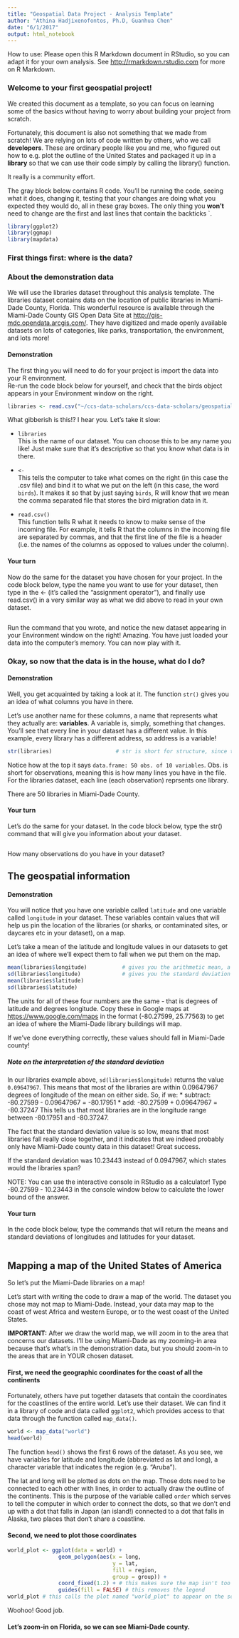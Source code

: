 ```yaml
---
title: "Geospatial Data Project - Analysis Template"
author: "Athina Hadjixenofontos, Ph.D, Guanhua Chen"
date: "6/1/2017"
output: html_notebook
---
```


How to use: Please open this R Markdown document in RStudio, so you can adapt it for your own analysis. See <http://rmarkdown.rstudio.com> for more on R Markdown. 

### Welcome to your first geospatial project! 

We created this document as a template, so you can focus on learning some of the basics without having to worry about building your project from scratch. 

Fortunately, this document is also not something that we made from scratch! We are relying on lots of code written by others, who we call **developers**. These are ordinary people like you and me, who figured out how to e.g. plot the outline of the United States and packaged it up in a **library** so that we can use their code simply by calling the library() function.

It really is a community effort.

The gray block below contains R code. You'll be running the code, seeing what it does, changing it, testing that your changes are doing what you expected they would do, all in these gray boxes. The only thing you **won't** need to change are the first and last lines that contain the backticks `. 

```r
library(ggplot2)
library(ggmap)
library(mapdata)
```

### First things first: where is the data? 

### About the demonstration data

We will use the libraries dataset throughout this analysis template. The libraries dataset contains data on the location of public libraries in Miami-Dade County, Florida. This wonderful resource is available through the Miami-Dade County GIS Open Data Site at <http://gis-mdc.opendata.arcgis.com/>. They have digitized and made openly available datasets on lots of categories, like parks, transportation, the environment, and lots more! 

#### Demonstration

The first thing you will need to do for your project is import the data into your R environment.  
Re-run the code block below for yourself, and check that the birds object appears in your Environment window on the right. 

```r
libraries <- read.csv("~/ccs-data-scholars/ccs-data-scholars/geospatial-project/datasets/libraries.csv", header = TRUE)
```

What gibberish is this!? I hear you. Let's take it slow: 

* `libraries`       
This is the name of our dataset. You can choose this to be any name you like! Just make sure that it's descriptive so that you know what data is in there.

* `<-`      
This tells the computer to take what comes on the right (in this case the .csv file) and bind it to what we put on the left (in this case, the word `birds`). It makes it so that by just saying `birds`, R will know that we mean the comma separated file that stores the bird migration data in it.

* `read.csv()`      
This function tells R what it needs to know to make sense of the incoming file. For example, it tells R that the columns in the incoming file are separated by commas, and that the first line of the file is a header (i.e. the names of the columns as opposed to values under the column).

#### Your turn

Now do the same for the dataset you have chosen for your project. In the code block below, type the name you want to use for your dataset, then type in the <- (it's called the "assignment operator"), and finally use read.csv() in a very similar way as what we did above to read in your own dataset. 

```r

```

Run the command that you wrote, and notice the new dataset appearing in your Environment window on the right! Amazing. You have just loaded your data into the computer's memory. You can now play with it. 

### Okay, so now that the data is in the house, what do I do?

#### Demonstration

Well, you get acquainted by taking a look at it. The function `str()` gives you an idea of what columns you have in there. 

Let's use another name for these columns, a name that represents what they actually are: **variables**. A variable is, simply, something that changes. You'll see that every line in your dataset has a different value. In this example, every library has a different address, so address is a variable!

```r
str(libraries)                    # str is short for structure, since this function tells you how the data is structured
```

Notice how at the top it says `data.frame: 50 obs. of 10 variables`. Obs. is short for observations, meaning this is how many lines you have in the file. For the libraries dataset, each line (each observation) reprsents one library. 

There are 50 libraries in Miami-Dade County. 

#### Your turn

Let's do the same for your dataset. In the code block below, type the str() command that will give you information about your dataset. 
```r

```

How many observations do you have in your dataset? 

## The geospatial information

#### Demonstration

You will notice that you have one variable called `latitude` and one variable called `longitude` in your dataset. These variables contain values that will help us pin the location of the libraries (or sharks, or contaminated sites, or daycares etc in your dataset), on a map. 

Let's take a mean of the latitude and longitude values in our datasets to get an idea of where we'll expect them to fall when we put them on the map. 

```r
mean(libraries$longitude)           # gives you the arithmetic mean, a type of average, for the variable "longitude"
sd(libraries$longitude)             # gives you the standard deviation of the "latitude" values
mean(libraries$latitude)
sd(libraries$latitude)
```
 
The units for all of these four numbers are the same - that is degrees of latitude and degrees longitude. Copy these in Google maps at <https://www.google.com/maps> in the format (-80.27599, 25.77563) to get an idea of where the Miami-Dade library buildings will map. 

If we've done everything correctly, these values should fall in Miami-Dade county! 

##### Note on the interpretation of the standard deviation

In our libraries example above, `sd(libraries$longitude)` returns the value `0.09647967`. This means that most of the libraries are within 0.09647967 degrees of longitude of the mean on either side. So, if we:
* subtract: -80.27599 - 0.09647967 = -80.17951
* add: -80.27599 + 0.09647967 = -80.37247
This tells us that most libraries are in the longitude range between -80.17951 and -80.37247. 

The fact that the standard deviation value is so low, means that most libraries fall really close together, and it indicates that we indeed probably only have Miami-Dade county data in this dataset! Great success.  

If the standard deviation was 10.23443 instead of 0.0947967, which states would the libraries span? 

NOTE: You can use the interactive console in RStudio as a calculator! Type -80.27599 - 10.23443 in the console window below to calculate the lower bound of the answer. 

#### Your turn

In the code block below, type the commands that will return the means and standard deviations of longitudes and latitudes for your dataset. 

```r

```

## Mapping a map of the United States of America

So let's put the Miami-Dade libraries on a map! 

Let's start with writing the code to draw a map of the world. The dataset you chose may not map to Miami-Dade. Instead, your data may map to the coast of west Africa and western Europe, or to the west coast of the United States. 

**IMPORTANT:** After we draw the world map, we will zoom in to the area that concerns our datasets. I'll be using Miami-Dade as my zooming-in area because that's what's in the demonstration data, but you should zoom-in to the areas that are in YOUR chosen dataset. 

#### First, we need the geographic coordinates for the coast of all the continents

Fortunately, others have put together datasets that contain the coordinates for the coastlines of the entire world. Let's use their dataset. We can find it in a library of code and data called `ggplot2`, which provides access to that data through the function called `map_data()`. 

```r
world <- map_data("world")
head(world)
```

The function `head()` shows the first 6 rows of the dataset. As you see, we have variables for latitude and longitude (abbreviated as lat and long), a character variable that indicates the region (e.g. "Aruba"). 

The lat and long will be plotted as dots on the map. Those dots need to be connected to each other with lines, in order to actually draw the outline of the continents. This is the purpose of the variable called `order` which serves to tell the computer in which order to connect the dots, so that we don't end up with a dot that falls in Japan (an island!) connected to a dot that falls in Alaska, two places that don't share a coastline.  

#### Second, we need to plot those coordinates

```r
world_plot <- ggplot(data = world) +
                geom_polygon(aes(x = long, 
                                 y = lat, 
                                 fill = region, 
                                 group = group)) +
                coord_fixed(1.2) + # this makes sure the map isn't too stretched
                guides(fill = FALSE) # this removes the legend 
world_plot # this calls the plot named "world_plot" to appear on the screen
```

Woohoo! Good job. 

#### Let's zoom-in on Florida, so we can see Miami-Dade county. 



